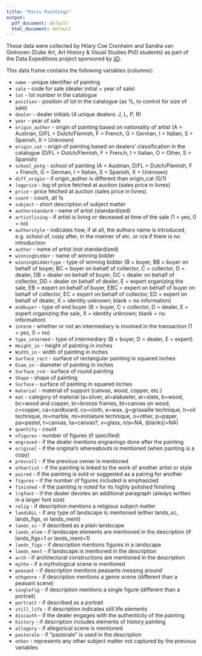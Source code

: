 ```yaml
---
title: "Paris Paintings"
output:
  pdf_document: default
  html_document: default
---
```


These data were collected by Hilary Coe Cronheim and Sandra van Ginhoven (Duke Art, Art History & Visual Studies PhD students) as part of the Data Expeditions project sponsored by [iiD](https://bigdata.duke.edu/).

This data frame contains the following variables (columns):

- `name` - unique identifier of painting
- `sale` - code for sale (dealer initial + year of sale)
- `lot` - lot number in the catalogue
- `position` - position of lot in the catalogue (as %, to control for size of sale)
- `dealer` - dealer initials (4 unique dealers: J, L, P, R)
- `year` - year of sale
- `origin_author` - origin of painting based on nationality of artist (A = Austrian, D/FL = Dutch/Flemish, F = French, G = German, I = Italian, S = Spanish, X = Unknown)
- `origin_cat` - origin of painting based on dealers’ classification in the catalogue (D/FL = Dutch/Flemish, F = French, I = Italian, O = Other, S = Spanish)
- `school_pntg` - school of painting (A = Austrian, D/FL = Dutch/Flemish, F = French, G = German, I = Italian, S = Spanish, X = Unknown)
- `diff_origin` - if origin_author is different than origin_cat (0/1)
- `logprice` - log of price fetched at auction (sales price in livres)
- `price` - price fetched at auction (sales price in livres)
- `count` - count, all 1s
- `subject` - short description of subject matter
- `authorstandard` - name of artist (standardized)
- `artistliving` - if artist is living or deceased at time of the sale (1 = yes, 0 = no)
- `authorstyle` - indicates how, if at all, the authors name is introduced, e.g. school of, copy after, in the manner of etc. or n/a if there is no introduction
- `author` - name of artist (not standardized)
- `winningbidder` - name of winning bidder
- `winningbiddertype` - type of winning bidder (B = buyer, BB = buyer on behalf of buyer, BC = buyer on behalf of collector, C = collector, D = dealer, DB = dealer on behalf of buyer, DC = dealer on behalf of collector, DD = dealer on behalf of dealer, E = expert organizing the sale, EB = expert on behalf of buyer, EBC = expert on behalf of buyer on behalf of collector, EC = expert on behalf of collector, ED = expert on behalf of dealer, X = identity unknown; blank = no information)
- `endbuyer` - type of end buyer (B = buyer, C = collector, D = dealer, E = expert organizing the sale, X = identity unknown; blank = no information)
- `interm` - whether or not an intermediary is involved in the transaction (1 = yes, 0 = no)
- `type_intermed` - type of intermediary (B = buyer, D = dealer, E = expert)
- `Height_in` - height of painting in inches
- `Width_in` - width of painting in inches
- `Surface_rect` - surface of rectangular painting in squared inches
- `Diam_in` - diameter of painting in inches
- `Surface_rnd` - surface of round painting
- `Shape` - shape of painting
- `Surface` - surface of painting in squared inches
- `material` - material of support (canvas, wood, copper, etc.)
- `mat` - category of material (a=silver, al=alabaster, ar=slate, b=wood, bc=wood and copper, br=bronze frames, bt=canvas on wood, c=copper, ca=cardboard, co=cloth, e=wax, g=grissaille technique, h=oil technique, m=marble, mi=miniature technique, o=other, p=paper, pa=pastel, t=canvas, ta=canvas?, v=glass, n/a=NA, (blanks)=NA)
- `quantity` - count
- `nfigures` - number of figures (if specified)
- `engraved` - if the dealer mentions engravings done after the painting
- `original` - if the original’s whereabouts is mentioned (when painting is a copy)
- `prevcoll` - if the previous owner is mentioned
- `othartist` - if the painting is linked to the work of another artist or style
- `paired` - if the painting is sold or suggested as a pairing for another
- `figures` - if the number of figures included is emphasized
- `finished` - if the painting is noted for its highly polished finishing
- `lrgfont` - if the dealer devotes an additional paragraph (always written in a larger font size)
- `relig` - if description mentions a religious subject matter
- `landsALL` - if any type of landscape is mentioned (either lands_sc, lands_figs, or lands_ment)
- `lands_sc` - if described as a plain landscape
- `lands_elem` - if landscape elements are mentioned in the description (if lands_figs=1 or lands_ment=1)
- `lands_figs` - if description mentions figures in a landscape
- `lands_ment` - if landscape is mentioned in the description
- `arch` - if architectural constructions are mentioned in the description
- `mytho` - if a mythological scene is mentioned
- `peasant` - if description mentions peasants messing around
- `othgenre` - if description mentions a genre scene (different than a peasant scene)
- `singlefig` - if description mentions a single figure (different than a portrait)
- `portrait` - if described as a portrait
- `still_life` - if description indicates still life elements
- `discauth` - if the dealer engages with the authenticity of the painting
- `history` - if description includes elements of history painting
- `allegory` - if allegorical scene is mentioned
- `pastorale` - if “pastorale” is used in the description
- `other` - represents any other subject matter not captured by the previous variables